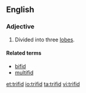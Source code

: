 ==English==

===Adjective===
{{en-adj|-}}

# {{context|botany|lang=en}} Divided into three [[lobes]].

====Related terms====
* [[bifid]]
* [[multifid]]

[[et:trifid]]
[[io:trifid]]
[[ta:trifid]]
[[vi:trifid]]